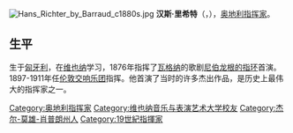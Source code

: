 {{Multiple issues|
{{Expand language|en|time=2021-11-17}}
{{Unreferenced|time=2021-11-21T13:28:26+00:00}}
}}
[[File:Hans_Richter_by_Barraud_c1880s.jpg|thumb]]
'''汉斯·里希特'''（{{lang-de|'''Hans Richter'''}}，{{bd|1843年|4月4日|1916年|12月15日}}），[[奥地利|奥地利]][[指挥家|指挥家]]。

==生平==
生于[[匈牙利|匈牙利]]，在[[维也纳|维也纳]]学习，1876年指挥了[[瓦格纳|瓦格纳]]的歌剧[[尼伯龙根的指环|尼伯龙根的指环]]首演。1897-1911年任[[伦敦交响乐团|伦敦交响乐团]]指挥。他首演了当时的许多杰出作品，是历史上最伟大的指挥家之一。

{{Authority control}}
{{DEFAULTSORT:Richter, Hans}}
[[Category:奥地利指挥家|Category:奥地利指挥家]]
[[Category:维也纳音乐与表演艺术大学校友|Category:维也纳音乐与表演艺术大学校友]]
[[Category:杰尔-莫雄-肖普朗州人|Category:杰尔-莫雄-肖普朗州人]]
[[Category:19世紀指揮家|Category:19世紀指揮家]]